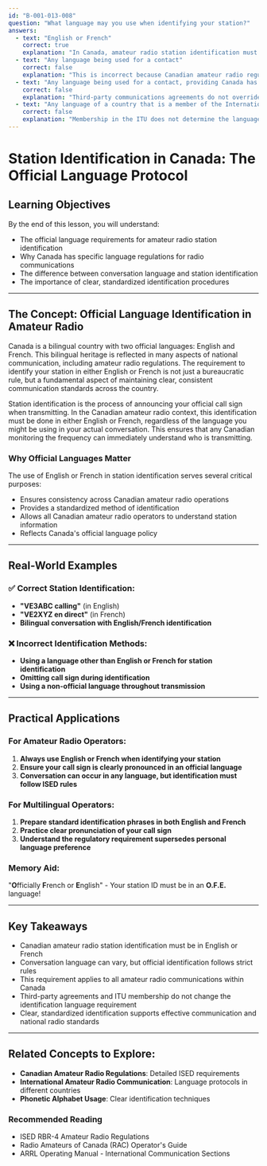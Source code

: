 ```yaml
---
id: "B-001-013-008"
question: "What language may you use when identifying your station?"
answers:
  - text: "English or French"
    correct: true
    explanation: "In Canada, amateur radio station identification must be in either English or French, the country's two official languages. This requirement is established by ISED (Innovation, Science and Economic Development Canada) regulations to ensure clear communication and national standards for radio identification. Using either of Canada's official languages ensures consistency and comprehensibility across the amateur radio community."
  - text: "Any language being used for a contact"
    correct: false
    explanation: "This is incorrect because Canadian amateur radio regulations specifically require station identification to be in English or French, regardless of the language used during the contact. While conversations can occur in multiple languages, the official station identification must always be in one of Canada's official languages."
  - text: "Any language being used for a contact, providing Canada has a third-party communications agreement with that country"
    correct: false
    explanation: "Third-party communications agreements do not override the fundamental requirement for station identification in English or French. These agreements relate to passing messages through amateur radio operators in different countries, but do not change the Canadian identification language requirements."
  - text: "Any language of a country that is a member of the International Telecommunication Union"
    correct: false
    explanation: "Membership in the ITU does not determine the language of station identification in Canada. Canadian regulations specifically mandate English or French for amateur radio station identification, regardless of international telecommunications standards or ITU membership."
---
```


# Station Identification in Canada: The Official Language Protocol

## Learning Objectives
By the end of this lesson, you will understand:
- The official language requirements for amateur radio station identification
- Why Canada has specific language regulations for radio communications
- The difference between conversation language and station identification
- The importance of clear, standardized identification procedures

---

## The Concept: Official Language Identification in Amateur Radio

Canada is a bilingual country with two official languages: English and French. This bilingual heritage is reflected in many aspects of national communication, including amateur radio regulations. The requirement to identify your station in either English or French is not just a bureaucratic rule, but a fundamental aspect of maintaining clear, consistent communication standards across the country.

Station identification is the process of announcing your official call sign when transmitting. In the Canadian amateur radio context, this identification must be done in either English or French, regardless of the language you might be using in your actual conversation. This ensures that any Canadian monitoring the frequency can immediately understand who is transmitting.

### Why Official Languages Matter

The use of English or French in station identification serves several critical purposes:
- Ensures consistency across Canadian amateur radio operations
- Provides a standardized method of identification
- Allows all Canadian amateur radio operators to understand station information
- Reflects Canada's official language policy

---

## Real-World Examples

### ✅ Correct Station Identification:
- **"VE3ABC calling"** (in English)
- **"VE2XYZ en direct"** (in French)
- **Bilingual conversation with English/French identification**

### ❌ Incorrect Identification Methods:
- **Using a language other than English or French for station identification**
- **Omitting call sign during identification**
- **Using a non-official language throughout transmission**

---

## Practical Applications

### For Amateur Radio Operators:
1. **Always use English or French when identifying your station**
2. **Ensure your call sign is clearly pronounced in an official language**
3. **Conversation can occur in any language, but identification must follow ISED rules**

### For Multilingual Operators:
1. **Prepare standard identification phrases in both English and French**
2. **Practice clear pronunciation of your call sign**
3. **Understand the regulatory requirement supersedes personal language preference**

### Memory Aid:
"**O**fficially **F**rench or **E**nglish" - Your station ID must be in an **O.F.E.** language!

---

## Key Takeaways

- Canadian amateur radio station identification must be in English or French
- Conversation language can vary, but official identification follows strict rules
- This requirement applies to all amateur radio communications within Canada
- Third-party agreements and ITU membership do not change the identification language requirement
- Clear, standardized identification supports effective communication and national radio standards

---

## Related Concepts to Explore:
- **Canadian Amateur Radio Regulations**: Detailed ISED requirements
- **International Amateur Radio Communication**: Language protocols in different countries
- **Phonetic Alphabet Usage**: Clear identification techniques

### Recommended Reading
- ISED RBR-4 Amateur Radio Regulations
- Radio Amateurs of Canada (RAC) Operator's Guide
- ARRL Operating Manual - International Communication Sections